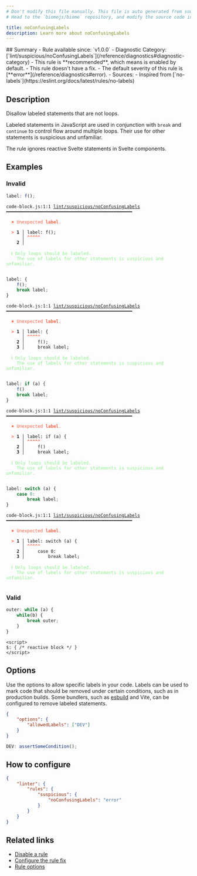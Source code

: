 ```yaml
---
# Don't modify this file manually. This file is auto generated from source, and you will lose your changes next time the website is built.
# Head to the `biomejs/biome` repository, and modify the source code in there.

title: noConfusingLabels
description: Learn more about noConfusingLabels
---
```


<Tabs>
<TabItem label="JavaScript (and super languages)" icon="seti:javascript">
## Summary
- Rule available since: `v1.0.0`
- Diagnostic Category: [`lint/suspicious/noConfusingLabels`](/reference/diagnostics#diagnostic-category)
- This rule is **recommended**, which means is enabled by default.
- This rule doesn't have a fix.
- The default severity of this rule is [**error**](/reference/diagnostics#error).
- Sources: 
  - Inspired from [`no-labels`](https://eslint.org/docs/latest/rules/no-labels)

## Description
Disallow labeled statements that are not loops.

Labeled statements in JavaScript are used in conjunction with `break` and `continue` to control flow around multiple loops.
Their use for other statements is suspicious and unfamiliar.

The rule ignores reactive Svelte statements in Svelte components.

## Examples

### Invalid

```js
label: f();
```

<pre class="language-text"><code class="language-text">code-block.js:1:1 <a href="https://biomejs.dev/linter/rules/no-confusing-labels">lint/suspicious/noConfusingLabels</a> ━━━━━━━━━━━━━━━━━━━━━━━━━━━━━━━━━━━━━━━━━━━━━━━━<br /><br />  <strong><span style="color: Tomato;">✖</span></strong> <span style="color: Tomato;">Unexpected </span><span style="color: Tomato;"><strong>label</strong></span><span style="color: Tomato;">.</span><br />  <br />  <strong><span style="color: Tomato;">&gt;</span></strong> <strong>1 │ </strong>label: f();<br />   <strong>   │ </strong><strong><span style="color: Tomato;">^</span></strong><strong><span style="color: Tomato;">^</span></strong><strong><span style="color: Tomato;">^</span></strong><strong><span style="color: Tomato;">^</span></strong><strong><span style="color: Tomato;">^</span></strong><br />    <strong>2 │ </strong><br />  <br />  <strong><span style="color: lightgreen;">ℹ</span></strong> <span style="color: lightgreen;">Only loops should be labeled.<br /></span>    <span style="color: lightgreen;">The use of labels for other statements is suspicious and unfamiliar.</span><br />  <br /></code></pre>

```js
label: {
    f();
    break label;
}
```

<pre class="language-text"><code class="language-text">code-block.js:1:1 <a href="https://biomejs.dev/linter/rules/no-confusing-labels">lint/suspicious/noConfusingLabels</a> ━━━━━━━━━━━━━━━━━━━━━━━━━━━━━━━━━━━━━━━━━━━━━━━━<br /><br />  <strong><span style="color: Tomato;">✖</span></strong> <span style="color: Tomato;">Unexpected </span><span style="color: Tomato;"><strong>label</strong></span><span style="color: Tomato;">.</span><br />  <br />  <strong><span style="color: Tomato;">&gt;</span></strong> <strong>1 │ </strong>label: &#123;<br />   <strong>   │ </strong><strong><span style="color: Tomato;">^</span></strong><strong><span style="color: Tomato;">^</span></strong><strong><span style="color: Tomato;">^</span></strong><strong><span style="color: Tomato;">^</span></strong><strong><span style="color: Tomato;">^</span></strong><br />    <strong>2 │ </strong>    f();<br />    <strong>3 │ </strong>    break label;<br />  <br />  <strong><span style="color: lightgreen;">ℹ</span></strong> <span style="color: lightgreen;">Only loops should be labeled.<br /></span>    <span style="color: lightgreen;">The use of labels for other statements is suspicious and unfamiliar.</span><br />  <br /></code></pre>

```js
label: if (a) {
    f()
    break label;
}
```

<pre class="language-text"><code class="language-text">code-block.js:1:1 <a href="https://biomejs.dev/linter/rules/no-confusing-labels">lint/suspicious/noConfusingLabels</a> ━━━━━━━━━━━━━━━━━━━━━━━━━━━━━━━━━━━━━━━━━━━━━━━━<br /><br />  <strong><span style="color: Tomato;">✖</span></strong> <span style="color: Tomato;">Unexpected </span><span style="color: Tomato;"><strong>label</strong></span><span style="color: Tomato;">.</span><br />  <br />  <strong><span style="color: Tomato;">&gt;</span></strong> <strong>1 │ </strong>label: if (a) &#123;<br />   <strong>   │ </strong><strong><span style="color: Tomato;">^</span></strong><strong><span style="color: Tomato;">^</span></strong><strong><span style="color: Tomato;">^</span></strong><strong><span style="color: Tomato;">^</span></strong><strong><span style="color: Tomato;">^</span></strong><br />    <strong>2 │ </strong>    f()<br />    <strong>3 │ </strong>    break label;<br />  <br />  <strong><span style="color: lightgreen;">ℹ</span></strong> <span style="color: lightgreen;">Only loops should be labeled.<br /></span>    <span style="color: lightgreen;">The use of labels for other statements is suspicious and unfamiliar.</span><br />  <br /></code></pre>

```js
label: switch (a) {
    case 0:
        break label;
}
```

<pre class="language-text"><code class="language-text">code-block.js:1:1 <a href="https://biomejs.dev/linter/rules/no-confusing-labels">lint/suspicious/noConfusingLabels</a> ━━━━━━━━━━━━━━━━━━━━━━━━━━━━━━━━━━━━━━━━━━━━━━━━<br /><br />  <strong><span style="color: Tomato;">✖</span></strong> <span style="color: Tomato;">Unexpected </span><span style="color: Tomato;"><strong>label</strong></span><span style="color: Tomato;">.</span><br />  <br />  <strong><span style="color: Tomato;">&gt;</span></strong> <strong>1 │ </strong>label: switch (a) &#123;<br />   <strong>   │ </strong><strong><span style="color: Tomato;">^</span></strong><strong><span style="color: Tomato;">^</span></strong><strong><span style="color: Tomato;">^</span></strong><strong><span style="color: Tomato;">^</span></strong><strong><span style="color: Tomato;">^</span></strong><br />    <strong>2 │ </strong>    case 0:<br />    <strong>3 │ </strong>        break label;<br />  <br />  <strong><span style="color: lightgreen;">ℹ</span></strong> <span style="color: lightgreen;">Only loops should be labeled.<br /></span>    <span style="color: lightgreen;">The use of labels for other statements is suspicious and unfamiliar.</span><br />  <br /></code></pre>

### Valid

```js
outer: while (a) {
    while(b) {
        break outer;
    }
}
```

```svelte
<script>
$: { /* reactive block */ }
</script>
```

## Options

Use the options to allow specific labels in your code.
Labels can be used to mark code that should be removed under certain conditions,
such as in production builds.
Some bundlers, such as [esbuild](https://esbuild.github.io/api/#drop-labels) and Vite,
can be configured to remove labeled statements.

```json
{
    "options": {
        "allowedLabels": ["DEV"]
    }
}
```

```js
DEV: assertSomeCondition();
```

## How to configure
```json title="biome.json"
{
	"linter": {
		"rules": {
			"suspicious": {
				"noConfusingLabels": "error"
			}
		}
	}
}

```
## Related links

- [Disable a rule](/linter/#disable-a-lint-rule)
- [Configure the rule fix](/linter#configure-the-rule-fix)
- [Rule options](/linter/#rule-options)

</TabItem>
</Tabs>

